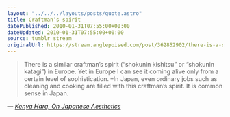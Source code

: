 ```yaml
---
layout: "../../../layouts/posts/quote.astro"
title: Craftman’s spirit
datePublished: 2010-01-31T07:55:00+00:00
dateUpdated: 2010-01-31T07:55:00+00:00
source: tumblr stream
originalUrl: https://stream.anglepoised.com/post/362852902/there-is-a-similar-craftmans-spirit-shokunin
---
```


> There is a similar craftman’s spirit (“shokunin kishitsu” or “shokunin katagi”) in Europe. Yet in Europe I can see it coming alive only from a certain level of sophistication. –In Japan, even ordinary jobs such as cleaning and cooking are filled with this craftman’s spirit. It is common sense in Japan.

— <cite>[Kenya Hara, _On Japanese Aesthetics_](https://ia.net/topics/kenya-hara-on-japanese-aesthetics)</cite>
